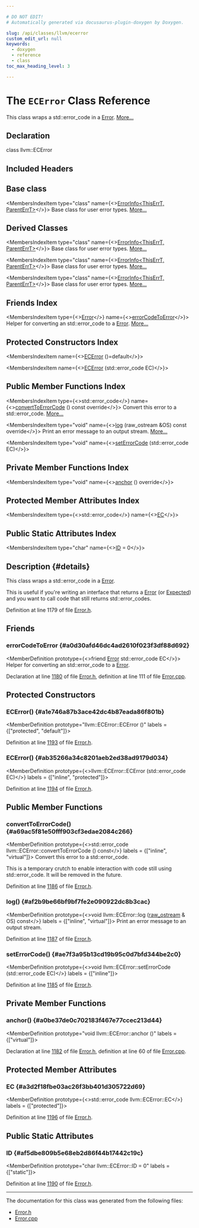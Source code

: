 ```yaml
---

# DO NOT EDIT!
# Automatically generated via docusaurus-plugin-doxygen by Doxygen.

slug: /api/classes/llvm/ecerror
custom_edit_url: null
keywords:
  - doxygen
  - reference
  - class
toc_max_heading_level: 3

---
```





# The `ECError` Class Reference

<DoxygenPage pluginConfig={pluginConfig}>

This class wraps a std::error&#95;code in a <a href="/docs/api/classes/llvm/error">Error</a>. <a href="#details">More...</a>

## Declaration

<CodeBlock>class llvm::ECError</CodeBlock>

## Included Headers

<IncludesList>
<IncludesListItem
  filePath="llvm/Support/Error.h"
  permalink="/docs/api/files/include/include/llvm/include/llvm/support/error-h"
  isLocal="true" />
</IncludesList>

## Base class

<MembersIndex>

<MembersIndexItem
  type="class"
  name={<><a href="/docs/api/classes/llvm/errorinfo">ErrorInfo&lt;ThisErrT, ParentErrT&gt;</a></>}>
Base class for user error types. <a href="/docs/api/classes/llvm/errorinfo/#details">More...</a>
</MembersIndexItem>

</MembersIndex>

## Derived Classes

<MembersIndex>

<MembersIndexItem
  type="class"
  name={<><a href="/docs/api/classes/llvm/errorinfo">ErrorInfo&lt;ThisErrT, ParentErrT&gt;</a></>}>
Base class for user error types. <a href="/docs/api/classes/llvm/errorinfo/#details">More...</a>
</MembersIndexItem>

<MembersIndexItem
  type="class"
  name={<><a href="/docs/api/classes/llvm/errorinfo">ErrorInfo&lt;ThisErrT, ParentErrT&gt;</a></>}>
Base class for user error types. <a href="/docs/api/classes/llvm/errorinfo/#details">More...</a>
</MembersIndexItem>

<MembersIndexItem
  type="class"
  name={<><a href="/docs/api/classes/llvm/errorinfo">ErrorInfo&lt;ThisErrT, ParentErrT&gt;</a></>}>
Base class for user error types. <a href="/docs/api/classes/llvm/errorinfo/#details">More...</a>
</MembersIndexItem>

</MembersIndex>

## Friends Index

<MembersIndex>

<MembersIndexItem
  type={<><a href="/docs/api/classes/llvm/error">Error</a></>}
  name={<><a href="#a0d30afd46dc4ad2610f023f3df88d692">errorCodeToError</a></>}>
Helper for converting an std::error&#95;code to a <a href="/docs/api/classes/llvm/error">Error</a>. <a href="#a0d30afd46dc4ad2610f023f3df88d692">More...</a>
</MembersIndexItem>

</MembersIndex>

## Protected Constructors Index

<MembersIndex>

<MembersIndexItem
  name={<><a href="#a1e746a87b3ace42dc4b87eada86f801b">ECError</a> ()=default</>}>
</MembersIndexItem>

<MembersIndexItem
  name={<><a href="#ab35266a34c8201aeb2ed38ad9179d034">ECError</a> (std::error&#95;code EC)</>}>
</MembersIndexItem>

</MembersIndex>

## Public Member Functions Index

<MembersIndex>

<MembersIndexItem
  type={<>std::error&#95;code</>}
  name={<><a href="#a69ac5f81e50fff903cf3edae2084c266">convertToErrorCode</a> () const override</>}>
Convert this error to a std::error&#95;code. <a href="#a69ac5f81e50fff903cf3edae2084c266">More...</a>
</MembersIndexItem>

<MembersIndexItem
  type="void"
  name={<><a href="#af2b9be66bf9bf7fe2e090922dc8b3cac">log</a> (raw&#95;ostream &amp;OS) const override</>}>
Print an error message to an output stream. <a href="#af2b9be66bf9bf7fe2e090922dc8b3cac">More...</a>
</MembersIndexItem>

<MembersIndexItem
  type="void"
  name={<><a href="#ae7f3a95b13cd19b95c0d7bfd344be2c0">setErrorCode</a> (std::error&#95;code EC)</>}>
</MembersIndexItem>

</MembersIndex>

## Private Member Functions Index

<MembersIndex>

<MembersIndexItem
  type="void"
  name={<><a href="#a0be37de0c702183f467e77ccec213d44">anchor</a> () override</>}>
</MembersIndexItem>

</MembersIndex>

## Protected Member Attributes Index

<MembersIndex>

<MembersIndexItem
  type={<>std::error&#95;code</>}
  name={<><a href="#a3d2f18fbe03ac26f3bb401d305722d69">EC</a></>}>
</MembersIndexItem>

</MembersIndex>

## Public Static Attributes Index

<MembersIndex>

<MembersIndexItem
  type="char"
  name={<><a href="#af5dbe809b5e68eb2d86f44b17442c19c">ID</a> = 0</>}>
</MembersIndexItem>

</MembersIndex>

## Description {#details}

This class wraps a std::error&#95;code in a <a href="/docs/api/classes/llvm/error">Error</a>.

This is useful if you&#39;re writing an interface that returns a <a href="/docs/api/classes/llvm/error">Error</a> (or <a href="/docs/api/classes/llvm/expected">Expected</a>) and you want to call code that still returns std::error&#95;codes.

Definition at line 1179 of file <a href="/docs/api/files/include/include/llvm/include/llvm/support/error-h">Error.h</a>.

<SectionDefinition>

## Friends

### errorCodeToError {#a0d30afd46dc4ad2610f023f3df88d692}

<MemberDefinition
  prototype={<>friend <a href="/docs/api/classes/llvm/error">Error</a> std::error&#95;code EC</>}>
Helper for converting an std::error&#95;code to a <a href="/docs/api/classes/llvm/error">Error</a>.

Declaration at line <a href="/docs/api/files/include/include/llvm/include/llvm/support/error-h/#l01180">1180</a> of file <a href="/docs/api/files/include/include/llvm/include/llvm/support/error-h">Error.h</a>, definition at line 111 of file <a href="/docs/api/files/lib/lib/testing/lib/testing/support/error-cpp">Error.cpp</a>.
</MemberDefinition>

</SectionDefinition>

<SectionDefinition>

## Protected Constructors

### ECError() {#a1e746a87b3ace42dc4b87eada86f801b}

<MemberDefinition
  prototype="llvm::ECError::ECError ()"
  labels = {["protected", "default"]}>

Definition at line <a href="/docs/api/files/include/include/llvm/include/llvm/support/error-h/#l01193">1193</a> of file <a href="/docs/api/files/include/include/llvm/include/llvm/support/error-h">Error.h</a>.
</MemberDefinition>

### ECError() {#ab35266a34c8201aeb2ed38ad9179d034}

<MemberDefinition
  prototype={<>llvm::ECError::ECError (std::error&#95;code EC)</>}
  labels = {["inline", "protected"]}>

Definition at line <a href="/docs/api/files/include/include/llvm/include/llvm/support/error-h/#l01194">1194</a> of file <a href="/docs/api/files/include/include/llvm/include/llvm/support/error-h">Error.h</a>.
</MemberDefinition>

</SectionDefinition>

<SectionDefinition>

## Public Member Functions

### convertToErrorCode() {#a69ac5f81e50fff903cf3edae2084c266}

<MemberDefinition
  prototype={<>std::error&#95;code llvm::ECError::convertToErrorCode () const</>}
  labels = {["inline", "virtual"]}>
Convert this error to a std::error&#95;code.

This is a temporary crutch to enable interaction with code still using std::error&#95;code. It will be removed in the future.

Definition at line <a href="/docs/api/files/include/include/llvm/include/llvm/support/error-h/#l01186">1186</a> of file <a href="/docs/api/files/include/include/llvm/include/llvm/support/error-h">Error.h</a>.
</MemberDefinition>

### log() {#af2b9be66bf9bf7fe2e090922dc8b3cac}

<MemberDefinition
  prototype={<>void llvm::ECError::log (<a href="/docs/api/classes/llvm/raw-ostream">raw&#95;ostream</a> &amp; OS) const</>}
  labels = {["inline", "virtual"]}>
Print an error message to an output stream.

Definition at line <a href="/docs/api/files/include/include/llvm/include/llvm/support/error-h/#l01187">1187</a> of file <a href="/docs/api/files/include/include/llvm/include/llvm/support/error-h">Error.h</a>.
</MemberDefinition>

### setErrorCode() {#ae7f3a95b13cd19b95c0d7bfd344be2c0}

<MemberDefinition
  prototype={<>void llvm::ECError::setErrorCode (std::error&#95;code EC)</>}
  labels = {["inline"]}>

Definition at line <a href="/docs/api/files/include/include/llvm/include/llvm/support/error-h/#l01185">1185</a> of file <a href="/docs/api/files/include/include/llvm/include/llvm/support/error-h">Error.h</a>.
</MemberDefinition>

</SectionDefinition>

<SectionDefinition>

## Private Member Functions

### anchor() {#a0be37de0c702183f467e77ccec213d44}

<MemberDefinition
  prototype="void llvm::ECError::anchor ()"
  labels = {["virtual"]}>

Declaration at line <a href="/docs/api/files/include/include/llvm/include/llvm/support/error-h/#l01182">1182</a> of file <a href="/docs/api/files/include/include/llvm/include/llvm/support/error-h">Error.h</a>, definition at line 60 of file <a href="/docs/api/files/lib/lib/testing/lib/testing/support/error-cpp">Error.cpp</a>.
</MemberDefinition>

</SectionDefinition>

<SectionDefinition>

## Protected Member Attributes

### EC {#a3d2f18fbe03ac26f3bb401d305722d69}

<MemberDefinition
  prototype={<>std::error&#95;code llvm::ECError::EC</>}
  labels = {["protected"]}>

Definition at line <a href="/docs/api/files/include/include/llvm/include/llvm/support/error-h/#l01196">1196</a> of file <a href="/docs/api/files/include/include/llvm/include/llvm/support/error-h">Error.h</a>.
</MemberDefinition>

</SectionDefinition>

<SectionDefinition>

## Public Static Attributes

### ID {#af5dbe809b5e68eb2d86f44b17442c19c}

<MemberDefinition
  prototype="char llvm::ECError::ID = 0"
  labels = {["static"]}>

Definition at line <a href="/docs/api/files/include/include/llvm/include/llvm/support/error-h/#l01190">1190</a> of file <a href="/docs/api/files/include/include/llvm/include/llvm/support/error-h">Error.h</a>.
</MemberDefinition>

</SectionDefinition>

<hr/>

The documentation for this class was generated from the following files:

<ul>
<li><a href="/docs/api/files/include/include/llvm/include/llvm/support/error-h">Error.h</a></li>
<li><a href="/docs/api/files/lib/lib/testing/lib/testing/support/error-cpp">Error.cpp</a></li>
</ul>

</DoxygenPage>
